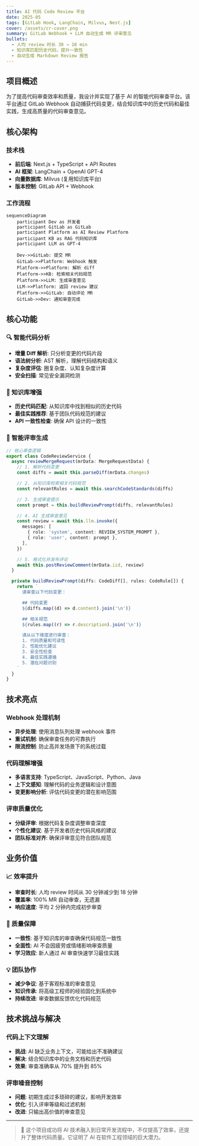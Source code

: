 ```yaml
---
title: AI 代码 Code Review 平台
date: 2025-05
tags: [GitLab Hook, LangChain, Milvus, Nest.js]
cover: /assets/cr-cover.png
summary: GitLab Webhook + LLM 自动生成 MR 评审意见
bullets:
  - 人均 review 时长 30 → 18 min
  - 知识库匹配历史代码，提升一致性
  - 自动生成 Markdown Review 报告
---
```


## 项目概述

为了提高代码审查效率和质量，我设计并实现了基于 AI 的智能代码审查平台。该平台通过 GitLab Webhook 自动捕获代码变更，结合知识库中的历史代码和最佳实践，生成高质量的代码审查意见。

## 核心架构

### 技术栈

- **前后端**: Next.js + TypeScript + API Routes
- **AI 框架**: LangChain + OpenAI GPT-4
- **向量数据库**: Milvus (复用知识库平台)
- **版本控制**: GitLab API + Webhook

### 工作流程

```mermaid
sequenceDiagram
    participant Dev as 开发者
    participant GitLab as GitLab
    participant Platform as AI Review Platform
    participant KB as RAG 代码知识库
    participant LLM as GPT-4

    Dev->>GitLab: 提交 MR
    GitLab->>Platform: Webhook 触发
    Platform->>Platform: 解析 diff
    Platform->>KB: 检索相关代码规范
    Platform->>LLM: 生成审查意见
    LLM->>Platform: 返回 review 建议
    Platform->>GitLab: 自动评论 MR
    GitLab->>Dev: 通知审查完成
```

## 核心功能

### 🔍 智能代码分析

- **增量 Diff 解析**: 只分析变更的代码片段
- **语法树分析**: AST 解析，理解代码结构和语义
- **复杂度评估**: 圈复杂度、认知复杂度计算
- **安全扫描**: 常见安全漏洞检测

### 🧠 知识库增强

- **历史代码匹配**: 从知识库中找到相似的历史代码
- **最佳实践推荐**: 基于团队代码规范的建议
- **API 一致性检查**: 确保 API 设计的一致性

### 📝 智能评审生成

```typescript
// 核心审查逻辑
export class CodeReviewService {
  async reviewMergeRequest(mrData: MergeRequestData) {
    // 1. 解析代码变更
    const diffs = await this.parseDiff(mrData.changes)

    // 2. 从知识库检索相关代码规范
    const relevantRules = await this.searchCodeStandards(diffs)

    // 3. 生成审查提示
    const prompt = this.buildReviewPrompt(diffs, relevantRules)

    // 4. AI 生成审查意见
    const review = await this.llm.invoke({
      messages: [
        { role: 'system', content: REVIEW_SYSTEM_PROMPT },
        { role: 'user', content: prompt },
      ],
    })

    // 5. 格式化并发布评论
    await this.postReviewComment(mrData.iid, review)
  }

  private buildReviewPrompt(diffs: CodeDiff[], rules: CodeRule[]) {
    return `
      请审查以下代码变更：

      ## 代码变更
      ${diffs.map((d) => d.content).join('\n')}

      ## 相关规范
      ${rules.map((r) => r.description).join('\n')}

      请从以下维度进行审查：
      1. 代码质量和可读性
      2. 性能优化建议
      3. 安全性检查
      4. 最佳实践遵循
      5. 潜在问题识别
    `
  }
}
```

## 技术亮点

### Webhook 处理机制

- **异步处理**: 使用消息队列处理 webhook 事件
- **重试机制**: 确保审查任务的可靠执行
- **限流控制**: 防止高并发场景下的系统过载

### 代码理解增强

- **多语言支持**: TypeScript、JavaScript、Python、Java
- **上下文感知**: 理解代码的业务逻辑和设计意图
- **变更影响分析**: 评估代码变更的潜在影响范围

### 评审质量优化

- **分级评审**: 根据代码复杂度调整审查深度
- **个性化建议**: 基于开发者历史代码风格的建议
- **团队标准对齐**: 确保评审意见符合团队规范

## 业务价值

### 📈 效率提升

- **审查时长**: 人均 review 时间从 30 分钟减少到 18 分钟
- **覆盖率**: 100% MR 自动审查，无遗漏
- **响应速度**: 平均 2 分钟内完成初步审查

### 🎯 质量保障

- **一致性**: 基于知识库的审查确保代码规范一致性
- **全面性**: AI 不会因疲劳或情绪影响审查质量
- **学习效应**: 新人通过 AI 审查快速学习最佳实践

### 💡 团队协作

- **减少争议**: 基于客观标准的审查意见
- **知识传承**: 将高级工程师的经验固化到系统中
- **持续改进**: 审查数据反馈优化代码规范

## 技术挑战与解决

### 代码上下文理解

- **挑战**: AI 缺乏业务上下文，可能给出不准确建议
- **解决**: 结合知识库中的业务文档和历史代码
- **效果**: 审查准确率从 70% 提升到 85%

### 评审噪音控制

- **问题**: 初期生成过多琐碎的建议，影响开发效率
- **优化**: 引入评审等级和过滤机制
- **改进**: 只输出高价值的审查意见

---

> 🚀 这个项目成功将 AI 技术融入到日常开发流程中，不仅提高了效率，还提升了整体代码质量。它证明了 AI 在软件工程领域的巨大潜力。
